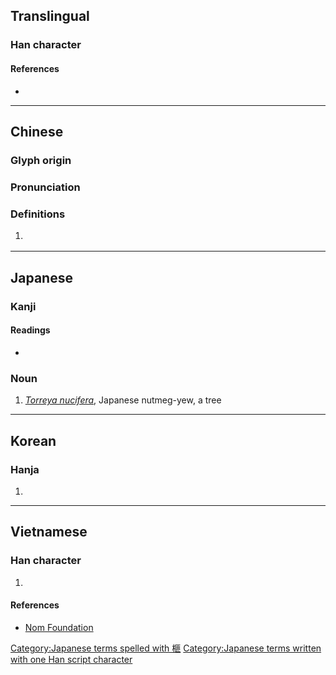 {{character info/new}}
==Translingual==

===Han character===
{{Han char|rn=75|rad=木|as=10|sn=14|four=41911|canj=DSLY|ids=⿰木匪}}

====References====
* {{Han ref|kx=0544.020|dkj=15258|dj=0931.210|hdz=21260.010|uh=69A7|ud=27047|bh=E249|bd=57929}}

----

==Chinese==
{{zh-forms}}

===Glyph origin===
{{Han etym}}

===Pronunciation===
{{zh-pron
|m=fěi
|c=fei2
|mc=y
|oc=y
|ma=
|cat=pn
}}

===Definitions===
{{zh-hanzi}}

# {{vern|Japanese nutmeg-yew}} {{gloss|''[[Torreya nucifera]]''}}

----

==Japanese==

===Kanji===
{{ja-kanji|grade=|rs=木10}}

====Readings====
* {{ja-readings|on=[[ひ]] (hi)|kun=[[かや]] (kaya)}}

===Noun===
{{ja-noun|かや}}

# ''[[Torreya nucifera]]'', Japanese nutmeg-yew, a tree

[[Category:Japanese terms spelled with 榧]]
[[Category:Japanese terms written with one Han script character]]

----

==Korean==

===Hanja===
{{ko-hanja|hangeul=비|eumhun=|rv=bi|mr=pi|y=pi}}

# {{defn|lang=ko|sort=木10}}

----

==Vietnamese==

===Han character===
{{vi-readings|rs=木10| hanviet = phỉ}}

# {{defn|lang=vi|sort=木10}}

====References====
* [http://nomfoundation.org/common/nom_details.php?codepoint=69a7 Nom Foundation]